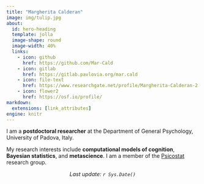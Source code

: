 ```yaml
---
title: "Margherita Calderan"
image: img/tulip.jpg
about:
  id: hero-heading
  template: jolla
  image-shape: round
  image-width: 40%
  links:
    - icon: github
      href: https://github.com/Mar-Cald
    - icon: gitlab
      href: https://gitlab.pavlovia.org/mar.cald
    - icon: file-text
      href: https://www.researchgate.net/profile/Margherita-Calderan-2
    - icon: flower2
      href: https://osf.io/profile/
markdown:
  extensions: [link_attributes]
engine: knitr
---
```


::: {#hero-heading}
I am a **postdoctoral researcher** at the Department of General Psychology, University of Padova, Italy.

My research interests include **computational models of cognition**, **Bayesian statistics**, and **metascience**. I am a member of the [Psicostat](https://psicostat.dpss.psy.unipd.it/){target="_blank"} research group.
:::

<center>*Last update: `r Sys.Date()`*</center>
